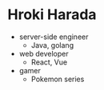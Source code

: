 # Hroki Harada
* server-side engineer
	- Java, golang
* web developer
	- React, Vue
* gamer
	- Pokemon series
